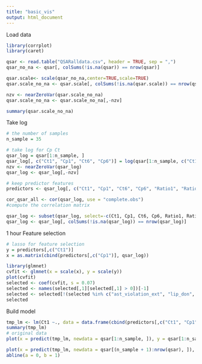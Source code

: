 ```yaml
---
title: "basic_vis"
output: html_document
---
```


Load data
```r
library(corrplot)
library(caret)

qsar <- read.table("QSARalldata.csv", header = TRUE, sep = ",")
qsar_no_na <- qsar[, colSums(!is.na(qsar)) == nrow(qsar)]

qsar.scale<- scale(qsar_no_na,center=TRUE,scale=TRUE)
qsar.scale_no_na <- qsar.scale[, colSums(!is.na(qsar.scale)) == nrow(qsar.scale)]

nzv <- nearZeroVar(qsar.scale_no_na)
qsar.scale_no_na <- qsar.scale_no_na[,-nzv]

summary(qsar.scale_no_na)
```

Take log
```r
# the number of samples
n_sample = 35

# take log for Cp Ct
qsar_log = qsar[1:n_sample, ]
qsar_log[, c("Ct1", "Cp1", "Ct6", "Cp6")] = log(qsar[1:n_sample, c("Ct1", "Cp1", "Ct6", "Cp6")] + 1)
nzv <- nearZeroVar(qsar_log)
qsar_log <- qsar_log[,-nzv]

# keep predictor features
predictors <- qsar_log[, c("Ct1", "Cp1", "Ct6", "Cp6", "Ratio1", "Ratio6")]

cor_qsar_all <- cor(qsar_log, use = "complete.obs")
#compute the correlation matrix

qsar_log <- subset(qsar_log, select=-c(Ct1, Cp1, Ct6, Cp6, Ratio1, Ratio6))
qsar_log <- qsar_log[, colSums(!is.na(qsar_log)) == nrow(qsar_log)]
```

1 hour
Feature selection
```r
# lasso for feature selection
y = predictors[,c("Ct1")]
x = as.matrix(cbind(predictors[,c("Cp1")], qsar_log))

library(glmnet)
cvfit <- glmnet(x = scale(x), y = scale(y))
plot(cvfit)
selected <- coef(cvfit, s = 0.07)
selected <- names(selected[,1][selected[,1] > 0])[-1]
selected <- selected[!(selected %in% c("ast_violation_ext", "lip_don", "vsurf_CW3", "vsurf_W7"))]
selected
```

Build model
```r
tmp_lm <- lm(Ct1 ~., data = data.frame(cbind(predictors[,c("Ct1", "Cp1")], qsar_log[, selected])))
summary(tmp_lm)
# original data
plot(x = predict(tmp_lm, newdata = qsar[1:n_sample, ]), y = qsar[1:n_sample, "Ct1"], xlab = "predicted", ylab = "real data")

plot(x = predict(tmp_lm, newdata = qsar[(n_sample + 1):nrow(qsar), ]), y = qsar[(n_sample + 1):nrow(qsar), "Ct1"], xlab = "predicted", ylab = "real data")
abline(a = 0, b = 1)
```